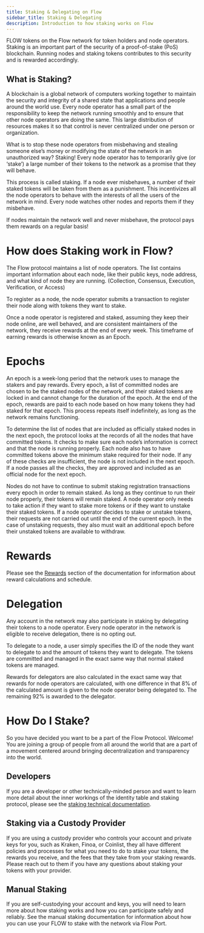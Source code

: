 ```yaml
---
title: Staking & Delegating on Flow
sidebar_title: Staking & Delegating
description: Introduction to how staking works on Flow
---
```


FLOW tokens on the Flow network for token holders and node operators.
Staking is an important part of the security of a proof-of-stake (PoS) blockchain.
Running nodes and staking tokens contributes to this security and is rewarded accordingly.

## What is Staking?

A blockchain is a global network of computers working together
to maintain the security and integrity of a shared state that applications and people around the world use. 
Every node operator has a small part of the responsibility to keep the network running smoothly 
and to ensure that other node operators are doing the same. 
This large distribution of resources makes it so that control is never centralized 
under one person or organization.

What is to stop these node operators from misbehaving and stealing someone else’s money 
or modifying the state of the network in an unauthorized way? Staking! 
Every node operator has to temporarily give (or ‘stake’) 
a large number of their tokens to the network as a promise that they will behave. 

This process is called staking. 
If a node ever misbehaves, a number of their staked tokens will be taken from them as a punishment.
This incentivizes all the node operators to behave with the interests of all the users of the network in mind. 
Every node watches other nodes and reports them if they misbehave. 

If nodes maintain the network well and never misbehave, the protocol pays them rewards on a regular basis!

# How does Staking work in Flow?

The Flow protocol maintains a list of node operators. 
The list contains important information about each node, like their public keys, node address, 
and what kind of node they are running. 
(Collection, Consensus, Execution, Verification, or Access)

To register as a node, the node operator submits a transaction to register their node along with tokens they want to stake.

Once a node operator is registered and staked, assuming they keep their node online, are well behaved, 
and are consistent maintainers of the network, they receive rewards at the end of every week. 
This timeframe of earning rewards is otherwise known as an Epoch.

# Epochs

An epoch is a week-long period that the network uses to manage the stakers and pay rewards.
Every epoch, a list of committed nodes are chosen to be the staked nodes of the network, 
and their staked tokens are locked in and cannot change for the duration of the epoch. 
At the end of the epoch, rewards are paid to each node based on how many tokens they had staked for that epoch. 
This process repeats itself indefinitely, as long as the network remains functioning.

To determine the list of nodes that are included as officially staked nodes in the next epoch, 
the protocol looks at the records of all the nodes that have committed tokens. 
It checks to make sure each node’s information is correct and that the node is running properly. 
Each node also has to have committed tokens above the minimum stake required for their node. 
If any of these checks are insufficient, the node is not included in the next epoch. 
If a node passes all the checks, they are approved and included as an official node for the next epoch.

Nodes do not have to continue to submit staking registration transactions every epoch in order to remain staked. 
As long as they continue to run their node properly, their tokens will remain staked. 
A node operator only needs to take action if they want to stake more tokens or if they want to unstake their staked tokens. 
If a node operator decides to stake or unstake tokens, 
their requests are not carried out until the end of the current epoch.
In the case of unstaking requests, they also must wait an additional epoch before their unstaked tokens are available to withdraw.

# Rewards

Please see the [Rewards](../rewards) section of the documentation for information about reward calculations and schedule.

# Delegation
Any account in the network may also participate in staking by delegating their tokens to a node operator. 
Every node operator in the network is eligible to receive delegation, there is no opting out. 

To delegate to a node, a user simply specifies the ID of the node they want to delegate to 
and the amount of tokens they want to delegate. 
The tokens are committed and managed in the exact same way that normal staked tokens are managed. 

Rewards for delegators are also calculated in the exact same way that rewards for node operators are calculated, 
with one difference in that 8% of the calculated amount is given to the node operator being delegated to. 
The remaining 92% is awarded to the delegator.

# How Do I Stake?

So you have decided you want to be a part of the Flow Protocol. Welcome! 
You are joining a group of people from all around the world that are a part of a movement centered
around bringing decentralization and transparency into the world.

## Developers

If you are a developer or other technically-minded person and want to learn more detail
about the inner workings of the identity table and staking protocol, please see 
the [staking technical documentation](../technical-overview).

## Staking via a Custody Provider

If you are using a custody provider who controls your account and private keys for you, 
such as Kraken, Finoa, or Coinlist, they all have different policies and processes 
for what you need to do to stake your tokens, the rewards you receive, 
and the fees that they take from your staking rewards. 
Please reach out to them if you have any questions about staking your tokens with your provider.

## Manual Staking

If you are self-custodying your account and keys, you will need to learn more about how staking works
and how you can participate safely and reliably. 
See the manual staking documentation for information about how you can use your FLOW 
to stake with the network via Flow Port.
